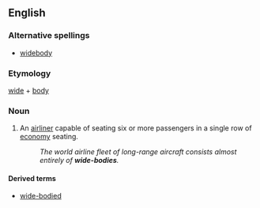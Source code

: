 ==English==
===Alternative spellings===
*[[widebody]]

===Etymology===
[[wide]] + [[body]]

===Noun===
{{en-noun|wide-bodies}}

# {{aeronautics}} An [[airliner]] capable of seating six or more passengers in a single row of [[economy]] seating.
#: ''The world airline fleet of long-range aircraft consists almost entirely of '''wide-bodies'''.''

====Derived terms====
*[[wide-bodied]]